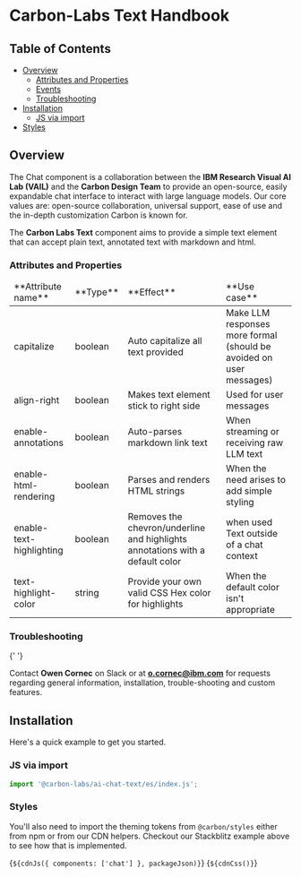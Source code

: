 
<Meta of={TextElementStories} />

# Carbon-Labs Text Handbook

## Table of Contents

- [Overview](#overview)
  - [Attributes and Properties](#attributes-and-properties)
  - [Events](#events)
  - [Troubleshooting](#troubleshooting)
- [Installation](#installation)
  - [JS via import](#js-via-import)
- [Styles](#styles)

## Overview

<a id="overview"></a>

The Chat component is a collaboration between the **IBM Research Visual AI Lab
(VAIL)** and the **Carbon Design Team** to provide an open-source, easily
expandable chat interface to interact with large language models. Our core
values are: open-source collaboration, universal support, ease of use and the
in-depth customization Carbon is known for.

The **Carbon Labs Text** component aims to provide a simple text element that
can accept plain text, annotated text with markdown and html.

### Attributes and Properties

<a id="attributes-and-properties"></a>
<table>
  <thead>
    <tr>
      <td>**Attribute name**</td>
      <td>**Type**</td>
      <td>**Effect**</td>
      <td>**Use case**</td>
    </tr>
  </thead>
  <tbody>
    <tr>
      <td>capitalize</td>
      <td>boolean</td>
      <td>Auto capitalize all text provided</td>
      <td>
        Make LLM responses more formal (should be avoided on user messages)
      </td>
    </tr>
    <tr>
      <td>align-right</td>
      <td>boolean</td>
      <td>Makes text element stick to right side</td>
      <td>Used for user messages</td>
    </tr>
    <tr>
      <td>enable-annotations</td>
      <td>boolean</td>
      <td>Auto-parses markdown link text</td>
      <td>When streaming or receiving raw LLM text</td>
    </tr>
    <tr>
      <td>enable-html-rendering</td>
      <td>boolean</td>
      <td>Parses and renders HTML strings</td>
      <td>When the need arises to add simple styling</td>
    </tr>
    <tr>
      <td>enable-text-highlighting</td>
      <td>boolean</td>
      <td>
        Removes the chevron/underline and highlights annotations with a default
        color
      </td>
      <td>when used Text outside of a chat context</td>
    </tr>
    <tr>
      <td>text-highlight-color</td>
      <td>string</td>
      <td>Provide your own valid CSS Hex color for highlights</td>
      <td>When the default color isn't appropriate</td>
    </tr>
  </tbody>
</table>

### Troubleshooting

<a id="troubleshooting"></a>{' '}

Contact **Owen Cornec** on Slack or at **o.cornec@ibm.com** for requests
regarding general information, installation, trouble-shooting and custom
features.

## Installation

<a id="installation"></a>

Here's a quick example to get you started.

### JS via import

<a id="js-via-import"></a>

```javascript
import '@carbon-labs/ai-chat-text/es/index.js';
```

### Styles

You'll also need to import the theming tokens from `@carbon/styles` either from
npm or from our CDN helpers. Checkout our Stackblitz example above to see how
that is implemented.

<Markdown>{`${cdnJs({ components: ['chat'] }, packageJson)}`}</Markdown>
<Markdown>{`${cdnCss()}`}</Markdown>

